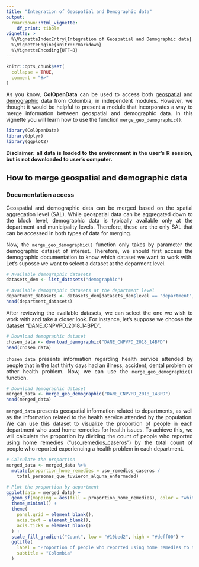 ```yaml
---
title: "Integration of Geospatial and Demographic data"
output: 
  rmarkdown::html_vignette:
    df_print: tibble
vignette: >
  %\VignetteIndexEntry{Integration of Geospatial and Demographic data}
  %\VignetteEngine{knitr::rmarkdown}
  %\VignetteEncoding{UTF-8}
---
```


```r
knitr::opts_chunk$set(
  collapse = TRUE,
  comment = "#>"
)
```

::: {style="text-align: justify;"}
As you know, **ColOpenData** can be used to access both [geospatial](https://epiverse-trace.github.io/ColOpenData/articles/geospatial_data.html) and [demographic](https://epiverse-trace.github.io/ColOpenData/articles/demographic_data.html) data from Colombia, in independent modules. However, we thought it would be helpful to present a module that incorporates a way to merge information between geospatial and demographic data. In this vignette you will learn how to use the function `merge_geo_demographic()`.
:::

```r
library(ColOpenData)
library(dplyr)
library(ggplot2)
```

::: {style="text-align: justify;"}
**Disclaimer: all data is loaded to the environment in the user's R session, but is not downloaded to user's computer.**
:::

## How to merge geospatial and demographic data

### Documentation access

::: {style="text-align: justify;"}
Geospatial and demographic data can be merged based on the spatial aggregation level (SAL). While geospatial data can be aggregated down to the block level, demographic data is typically available only at the department and municipality levels. Therefore, these are the only SAL that can be accessed in both types of data for merging.

Now, the `merge_geo_demographic()` function only takes by parameter the demographic dataset of interest.  Therefore, we should first access the demographic documentation to know which dataset we want to work with. Let's suposse we want to select a dataset at the deparment level.
:::

```r
# Available demographic datasets
datasets_dem <- list_datasets("demographic")

# Available demographic datasets at the department level
department_datasets <- datasets_dem[datasets_dem$level == "department", ]
head(department_datasets)
```

::: {style="text-align: justify;"}
After reviewing the available datasets, we can select the one we wish to work with and take a closer look. For instance, let's suppose we choose the dataset "DANE_CNPVPD_2018_14BPD".
:::

```r
# Download demographic dataset
chosen_data <- download_demographic("DANE_CNPVPD_2018_14BPD")
head(chosen_data)
```

::: {style="text-align: justify;"}
`chosen_data` presents information regarding health service attended by people that in the last thirty days had an illness, accident, dental problem or other health problem. Now, we can use the `merge_geo_demographic()` function.
:::

```r
# Download demographic dataset
merged_data <- merge_geo_demographic("DANE_CNPVPD_2018_14BPD")
head(merged_data)
```
::: {style="text-align: justify;"}
`merged_data` presents geospatial information related to departments, as well as the information related to the health service attended by the population. We can use this dataset to visualize the proportion of people in each department who used home remedies for health issues. To achieve this, we will calculate the proportion by dividing the count of people who reported using home remedies ("uso_remedios_caseros") by the total count of people who reported experiencing a health problem in each department.
:::

```r
# Calculate the proportion
merged_data <- merged_data %>%
  mutate(proportion_home_remedies = uso_remedios_caseros /
    total_personas_que_tuvieron_alguna_enfermedad)

# Plot the proportion by department
ggplot(data = merged_data) +
  geom_sf(mapping = aes(fill = proportion_home_remedies), color = "white") +
  theme_minimal() +
  theme(
    panel.grid = element_blank(),
    axis.text = element_blank(),
    axis.ticks = element_blank()
  ) +
  scale_fill_gradient("Count", low = "#10bed2", high = "#deff00") +
  ggtitle(
    label = "Proportion of people who reported using home remedies to treat a health problem",
    subtitle = "Colombia"
  )
```

